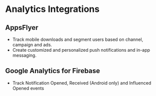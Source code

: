 # Analytics Integrations

## AppsFlyer

- Track mobile downloads and segment users based on channel, campaign and ads.
- Create customized and personalized push notifications and in-app messaging.

## Google Analytics for Firebase

- Track Notification Opened, Received (Android only) and Influenced Opened events
